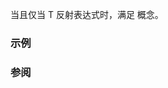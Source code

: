 {{cpp/experimental/reflect/title|Expression}}
{{cpp/experimental/reflect/navbar}}
{{ddcl | since=reflection_ts | header=experimental/reflect | 1=
template&lt; class T &gt;
concept Expression = Object&lt;T&gt; &amp;&amp; /* 见下文 */;
}}

当且仅当 T 反射表达式时，满足 {{tt|Expression}} 概念。

===示例===
{{todo|examples}}

===参阅===
{{todo|templatization}}